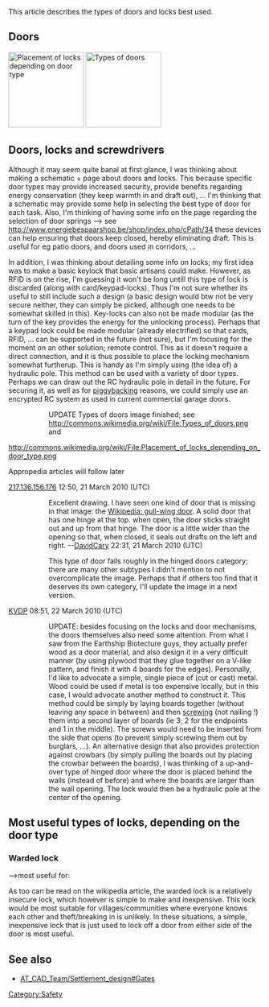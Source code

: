 This article describes the types of doors and locks best used.

==Doors==
[[File:Placement of locks depending on door type.png|thumb|right|150px|Placement of locks depending on door type]]
[[File:Types of doors.png|thumb|right|150px|Types of doors]]

==Doors, locks and screwdrivers==
Although it may seem quite banal at first glance, I was thinking about making a schematic + page about doors and locks. This because specific door types may provide increased security, provide benefits regarding energy conservation (they keep warmth in and draft out), ... I'm thinking that a schematic may provide some help in selecting the best type of door for each task. Also, I'm thinking of having some info on the page regarding the selection of door springs --> see http://www.energiebespaarshop.be/shop/index.php/cPath/34 these devices can help ensuring that doors keep closed, hereby eliminating draft. This is useful for eg patio doors, and doors used in corridors, ...

In addition, I was thinking about detailing some info on locks; my first idea was to make a basic keylock that basic artisans could make. However, as RFID is on the rise, I'm guessing it won't be long untill this type of lock is discarded (along with card/keypad-locks). Thus I'm not sure whether its useful to still include such a design (a basic design would btw not be very secure neither, they can simply be picked, although one needs to be somewhat skilled in this). Key-locks can also not be made modular (as the turn of the key provides the energy for the unlocking process). Perhaps that a keypad lock could be made modular (already electrified) so that cards, RFID, ... can be supported in the future (not sure), but I'm focusing for the moment on an other solution; remote control. This as it doesn't require a direct connection, and it is thus possible to place the locking mechanism somewhat furtherup. This is handy as I'm simply using (the idea of) a hydraulic pole. This method can be used with a variety of door types. Perhaps we can draw out the RC hydraulic pole in detail in the future. For securing it, as well as for [[piggybacking]] reasons, we could simply use an encrypted RC system as used in current commercial garage doors.

::UPDATE Types of doors image finished; see http://commons.wikimedia.org/wiki/File:Types_of_doors.png and
http://commons.wikimedia.org/wiki/File:Placement_of_locks_depending_on_door_type.png
; Appropedia articles will follow later
[[Special:Contributions/217.136.156.176|217.136.156.176]] 12:50, 21 March 2010 (UTC)

:: Excellent drawing. I have seen one kind of door that is missing in that image: the [[Wikipedia: gull-wing door]]. A solid door that has one hinge at the top. when open, the door sticks straight out and up from that hinge. The door is a little wider than the opening so that, when closed, it seals out drafts on the left and right. --[[User:DavidCary|DavidCary]] 22:31, 21 March 2010 (UTC)

:::This type of door falls roughly in the hinged doors category; there are many other subtypes I didn't mention to not overcomplicate the image. Perhaps that if others too find that it deserves its own category, I'll update the image in a next version.
[[User:KVDP|KVDP]] 08:51, 22 March 2010 (UTC)

:::UPDATE: besides focusing on the locks and door mechanisms, the doors themselves also need some attention. From what I saw from the Earthship Biotecture guys, they actually prefer wood as a door material, and also design it in a very difficult manner (by using plywood that they glue together on a V-like pattern, and finish it with 4 boards for the edges). Personally, I'd like to advocate a simple, single piece of (cut or cast) metal. Wood could be used if metal is too expensive locally, but in this case, I would advocate another method to construct it. This method could be simply by laying boards together (without leaving any space in between) and then [[screw]]ing (not nailing !) them into a second layer of boards (ie 3; 2 for the endpoints and 1 in the middle). The screws would need to be inserted from the side that opens (to prevent simply screwing them out by burglars, ...). An alternative design that also provides protection against crowbars (by simply pulling the boards out by placing the crowbar between the boards), I was thinking of a up-and-over type of hinged door where the door is placed behind the walls (instead of before) and where the boards are larger than the wall opening. The lock would then be a hydraulic pole at the center of the opening.

==Most useful types of locks, depending on the door type==

===Warded lock===
-->most useful for:

As too can be read on the wikipedia article, the warded lock is a relatively insecure lock, which however is simple to make and inexpensive. This lock would be most suitable for villages/communities where everyone knows each other and theft/breaking in is unlikely. In these situations, a simple, inexpensive lock that is just used to lock off a door from either side of the door is most useful.

==See also==
* [[AT_CAD_Team/Settlement_design#Gates]]

[[Category:Safety]]